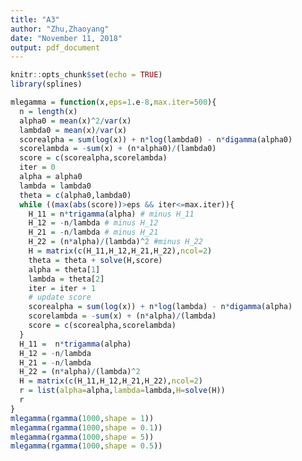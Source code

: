---
title: "A3"
author: "Zhu,Zhaoyang"
date: "November 11, 2018"
output: pdf_document
---

```{r setup, include=FALSE}
knitr::opts_chunk$set(echo = TRUE)
library(splines)
```

```{r,echo=TRUE,eval=TRUE}
mlegamma = function(x,eps=1.e-8,max.iter=500){
  n = length(x)
  alpha0 = mean(x)^2/var(x)
  lambda0 = mean(x)/var(x)
  scorealpha = sum(log(x)) + n*log(lambda0) - n*digamma(alpha0)
  scorelambda = -sum(x) + (n*alpha0)/(lambda0) 
  score = c(scorealpha,scorelambda)
  iter = 0
  alpha = alpha0
  lambda = lambda0
  theta = c(alpha0,lambda0)
  while ((max(abs(score))>eps && iter<=max.iter)){
    H_11 = n*trigamma(alpha) # minus H_11
    H_12 = -n/lambda # minus H_12
    H_21 = -n/lambda # minus H_21
    H_22 = (n*alpha)/(lambda)^2 #minus H_22
    H = matrix(c(H_11,H_12,H_21,H_22),ncol=2)
    theta = theta + solve(H,score)
    alpha = theta[1]
    lambda = theta[2]
    iter = iter + 1
    # update score
    scorealpha = sum(log(x)) + n*log(lambda) - n*digamma(alpha)
    scorelambda = -sum(x) + (n*alpha)/(lambda) 
    score = c(scorealpha,scorelambda)
  }
  H_11 =  n*trigamma(alpha)
  H_12 = -n/lambda
  H_21 = -n/lambda
  H_22 = (n*alpha)/(lambda)^2
  H = matrix(c(H_11,H_12,H_21,H_22),ncol=2)
  r = list(alpha=alpha,lambda=lambda,H=solve(H))
  r
}
mlegamma(rgamma(1000,shape = 1))
mlegamma(rgamma(1000,shape = 0.1))
mlegamma(rgamma(1000,shape = 5))
mlegamma(rgamma(1000,shape = 0.5))

```
